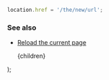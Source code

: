 
```js
location.href = '/the/new/url';
```

### See also

-   [Reload the current page](/reload-the-current-page)

    <PostLayout keywords="" title="Redirect to another page">
        {children}
    </PostLayout>
);